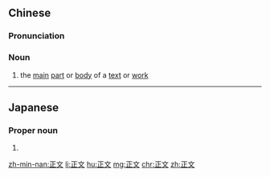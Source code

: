 ==Chinese==
{{zh-forms}}

===Pronunciation===
{{zh-pron
|m=zhèngwén
|c=zing3 man4
|mn=qz,tw,xm,zz:chiàⁿ-bûn/qz,xm,zz:chèng-bûn
|cat=n
}}

===Noun===
{{zh-noun}}

# the [[main]] [[part]] or [[body]] of a [[text]] or [[work]]

----

==Japanese==
{{ja-kanjitab|まさ|ふみ|yomi=k}}

===Proper noun===
{{ja-pos|proper|まさふみ}}

# {{given name|male|lang=ja|sort=まさふみ}}

[[zh-min-nan:正文]]
[[li:正文]]
[[hu:正文]]
[[mg:正文]]
[[chr:正文]]
[[zh:正文]]